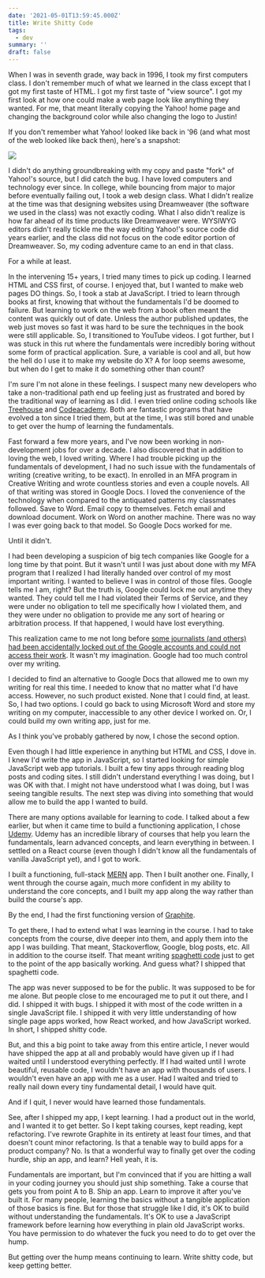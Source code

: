 ```yaml
---
date: '2021-05-01T13:59:45.000Z'
title: Write Shitty Code
tags:
  - dev
summary: ''
draft: false
---
```

  When I was in seventh grade, way back in 1996, I took my first computers class. I don't remember much of what we learned in the class except that I got my first taste of HTML. I got my first taste of "view source". I got my first look at how one could make a web page look like anything they wanted. For me, that meant literally copying the Yahoo! home page and changing the background color while also changing the logo to Justin!

If you don't remember what Yahoo! looked like back in '96 (and what most of the web looked like back then), here's a snapshot:

![](https://res.cloudinary.com/practicaldev/image/fetch/s--mQW6Pw5w--/c_limit%2Cf_auto%2Cfl_progressive%2Cq_auto%2Cw_880/https://thepracticaldev.s3.amazonaws.com/i/46dv24hcvjr4nyzyko4g.png)

I didn't do anything groundbreaking with my copy and paste "fork" of Yahoo!'s source, but I did catch the bug. I have loved computers and technology ever since. In college, while bouncing from major to major before eventually failing out, I took a web design class. What I didn't realize at the time was that designing websites using Dreamweaver (the software we used in the class) was not exactly coding. What I also didn't realize is how far ahead of its time products like Dreamweaver were. WYSIWYG editors didn't really tickle me the way editing Yahoo!'s source code did years earlier, and the class did not focus on the code editor portion of Dreamweaver. So, my coding adventure came to an end in that class.

For a while at least.

In the intervening 15+ years, I tried many times to pick up coding. I learned HTML and CSS first, of course. I enjoyed that, but I wanted to make web pages DO things. So, I took a stab at JavaScript. I tried to learn through books at first, knowing that without the fundamentals I'd be doomed to failure. But learning to work on the web from a book often meant the content was quickly out of date. Unless the author published updates, the web just moves so fast it was hard to be sure the techniques in the book were still applicable. So, I transitioned to YouTube videos. I got further, but I was stuck in this rut where the fundamentals were incredibly boring without some form of practical application. Sure, a variable is cool and all, but how the hell do I use it to make my website do X? A for loop seems awesome, but when do I get to make it do something other than count?

I'm sure I'm not alone in these feelings. I suspect many new developers who take a non-traditional path end up feeling just as frustrated and bored by the traditional way of learning as I did. I even tried online coding schools like [Treehouse](<https://teamtreehouse.com/>) and [Codeacademy](<https://www.codecademy.com/>). Both are fantastic programs that have evolved a ton since I tried them, but at the time, I was still bored and unable to get over the hump of learning the fundamentals.

Fast forward a few more years, and I've now been working in non-development jobs for over a decade. I also discovered that in addition to loving the web, I loved writing. Where I had trouble picking up the fundamentals of development, I had no such issue with the fundamentals of writing (creative writing, to be exact). In enrolled in an MFA program in Creative Writing and wrote countless stories and even a couple novels. All of that writing was stored in Google Docs. I loved the convenience of the technology when compared to the antiquated patterns my classmates followed. Save to Word. Email copy to themselves. Fetch email and download document. Work on Word on another machine. There was no way I was ever going back to that model. So Google Docs worked for me.

Until it didn't.

I had been developing a suspicion of big tech companies like Google for a long time by that point. But it wasn't until I was just about done with my MFA program that I realized I had literally handed over control of my most important writing. I wanted to believe I was in control of those files. Google tells me I am, right? But the truth is, Google could lock me out anytime they wanted. They could tell me I had violated their Terms of Service, and they were under no obligation to tell me specifically how I violated them, and they were under no obligation to provide me any sort of hearing or arbitration process. If that happened, I would have lost everything.

This realization came to me not long before [some journalists (and others) had been accidentally locked out of the Google accounts and could not access their work](<https://www.valuewalk.com/2017/10/locked-out-of-google-docs/>). It wasn't my imagination. Google had too much control over my writing.

I decided to find an alternative to Google Docs that allowed me to own my writing for real this time. I needed to know that no matter what I'd have access. However, no such product existed. None that I could find, at least. So, I had two options. I could go back to using Microsoft Word and store my writing on my computer, inaccessible to any other device I worked on. Or, I could build my own writing app, just for me.

As I think you've probably gathered by now, I chose the second option.

Even though I had little experience in anything but HTML and CSS, I dove in. I knew I'd write the app in JavaScript, so I started looking for simple JavaScript web app tutorials. I built a few tiny apps through reading blog posts and coding sites. I still didn't understand everything I was doing, but I was OK with that. I might not have understood what I was doing, but I was seeing tangible results. The next step was diving into something that would allow me to build the app I wanted to build.

There are many options available for learning to code. I talked about a few earlier, but when it came time to build a functioning application, I chose [Udemy](<http://udemy.com/>). Udemy has an incredible library of courses that help you learn the fundamentals, learn advanced concepts, and learn everything in between. I settled on a React course (even though I didn't know all the fundamentals of vanilla JavaScript yet), and I got to work.

I built a functioning, full-stack [MERN](<https://codebriefly.com/difference-between-full-mean-and-mern-stack-development/>) app. Then I built another one. Finally, I went through the course again, much more confident in my ability to understand the core concepts, and I built my app along the way rather than build the course's app.

By the end, I had the first functioning version of [Graphite](<https://graphitedocs.com/>).

To get there, I had to extend what I was learning in the course. I had to take concepts from the course, dive deeper into them, and apply them into the app I was building. That meant, Stackoverflow, Google, blog posts, etc. All in addition to the course itself. That meant writing [spaghetti code](<https://www.urbandictionary.com/define.php?term=spaghetti%20code>) just to get to the point of the app basically working. And guess what? I shipped that spaghetti code.

The app was never supposed to be for the public. It was supposed to be for me alone. But people close to me encouraged me to put it out there, and I did. I shipped it with bugs. I shipped it with most of the code written in a single JavaScript file. I shipped it with very little understanding of how single page apps worked, how React worked, and how JavaScript worked. In short, I shipped shitty code.

But, and this a big point to take away from this entire article, I never would have shipped the app at all and probably would have given up if I had waited until I understood everything perfectly. If I had waited until I wrote beautiful, reusable code, I wouldn't have an app with thousands of users. I wouldn't even have an app with me as a user. Had I waited and tried to really nail down every tiny fundamental detail, I would have quit.

And if I quit, I never would have learned those fundamentals.

See, after I shipped my app, I kept learning. I had a product out in the world, and I wanted it to get better. So I kept taking courses, kept reading, kept refactoring. I've rewrote Graphite in its entirety at least four times, and that doesn't count minor refactoring. Is that a tenable way to build apps for a product company? No. Is that a wonderful way to finally get over the coding hurdle, ship an app, and learn? Hell yeah, it is.

Fundamentals are important, but I'm convinced that if you are hitting a wall in your coding journey you should just ship something. Take a course that gets you from point A to B. Ship an app. Learn to improve it after you've built it. For many people, learning the basics without a tangible application of those basics is fine. But for those that struggle like I did, it's OK to build without understanding the fundamentals. It's OK to use a JavaScript framework before learning how everything in plain old JavaScript works. You have permission to do whatever the fuck you need to do to get over the hump.

But getting over the hump means continuing to learn. Write shitty code, but keep getting better.


  
